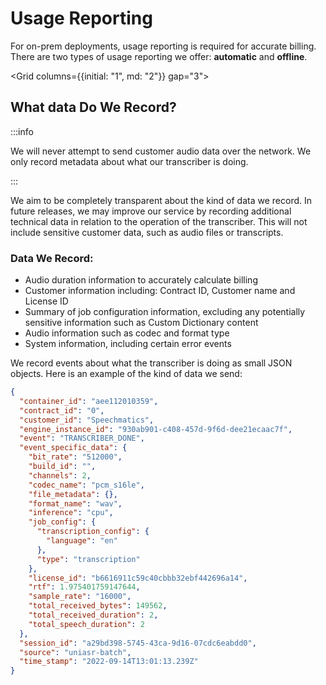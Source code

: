 
# Usage Reporting

For on-prem deployments, usage reporting is required for accurate billing. There are two types of usage reporting we offer: **automatic** and **offline**.


<Grid columns={{initial: "1", md: "2"}} gap="3">
  <LinkCard
    title="Automatic"
    description="Learn more about automatic usage reporting"
    href="/deployments/usage-reporting/automatic"
  />
  <LinkCard
    title="Offline"
    description="Learn how to set up offline usage reporting using a usage container"
    href="/deployments/usage-reporting/offline"
  />
</Grid>

## What data Do We Record?

:::info

We will never attempt to send customer audio data over the network. We only record metadata about what our transcriber is doing.

:::

We aim to be completely transparent about the kind of data we record. In future releases, we may improve our service by recording additional technical data in relation to the operation of the transcriber. This will not include sensitive customer data, such as audio files or transcripts.

### Data We Record:

- Audio duration information to accurately calculate billing
- Customer information including: Contract ID, Customer name and License ID
- Summary of job configuration information, excluding any potentially sensitive information such as Custom Dictionary content
- Audio information such as codec and format type
- System information, including certain error events

We record events about what the transcriber is doing as small JSON objects. Here is an example of the kind of data we send:

```json
{
  "container_id": "aee112010359",
  "contract_id": "0",
  "customer_id": "Speechmatics",
  "engine_instance_id": "930ab901-c408-457d-9f6d-dee21ecaac7f",
  "event": "TRANSCRIBER_DONE",
  "event_specific_data": {
    "bit_rate": "512000",
    "build_id": "",
    "channels": 2,
    "codec_name": "pcm_s16le",
    "file_metadata": {},
    "format_name": "wav",
    "inference": "cpu",
    "job_config": {
      "transcription_config": {
        "language": "en"
      },
      "type": "transcription"
    },
    "license_id": "b6616911c59c40cbbb32ebf442696a14",
    "rtf": 1.975401759147644,
    "sample_rate": "16000",
    "total_received_bytes": 149562,
    "total_received_duration": 2,
    "total_speech_duration": 2
  },
  "session_id": "a29bd398-5745-43ca-9d16-07cdc6eabdd0",
  "source": "uniasr-batch",
  "time_stamp": "2022-09-14T13:01:13.239Z"
}
```